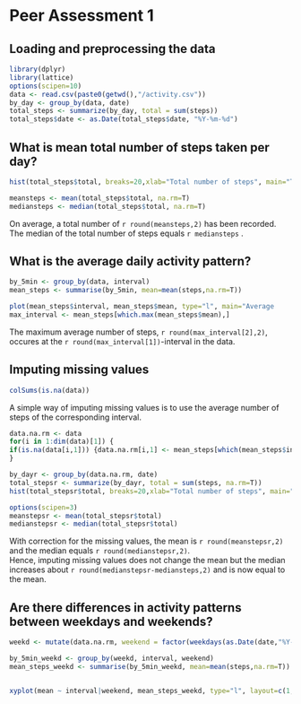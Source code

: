 Peer Assessment 1
========================================================

## Loading and preprocessing the data

```r
library(dplyr)
library(lattice)
options(scipen=10)
data <- read.csv(paste0(getwd(),"/activity.csv"))
by_day <- group_by(data, date)
total_steps <- summarize(by_day, total = sum(steps))
total_steps$date <- as.Date(total_steps$date, "%Y-%m-%d")

```

## What is mean total number of steps taken per day?

```r

hist(total_steps$total, breaks=20,xlab="Total number of steps", main="Total number of steps per day")
```

```r
meansteps <- mean(total_steps$total, na.rm=T)
mediansteps <- median(total_steps$total, na.rm=T)
```

On average, a total number of `r round(meansteps,2)` has been recorded. The median of the total number of steps equals `r mediansteps` .

## What is the average daily activity pattern?

```r
by_5min <- group_by(data, interval)
mean_steps <- summarise(by_5min, mean=mean(steps,na.rm=T))

plot(mean_steps$interval, mean_steps$mean, type="l", main="Average      number of steps per interval", xlab="Time interval", ylab="Average number of steps")
max_interval <- mean_steps[which.max(mean_steps$mean),]

```

The maximum average number of steps, `r round(max_interval[2],2)`, occures at the `r round(max_interval[1])`-interval in the data.


## Imputing missing values

```r
colSums(is.na(data))
```

A simple way of imputing missing values is to use the average number of steps of the corresponding interval.


```r
data.na.rm <- data
for(i in 1:dim(data)[1]) {
if(is.na(data[i,1])) {data.na.rm[i,1] <- mean_steps[which(mean_steps$interval==data[i,3]),2]}
}
```

```r
by_dayr <- group_by(data.na.rm, date)
total_stepsr <- summarize(by_dayr, total = sum(steps, na.rm=T))
hist(total_stepsr$total, breaks=20,xlab="Total number of steps", main="Total number of steps per day with NA correction")
```

```r
options(scipen=3)
meanstepsr <- mean(total_stepsr$total)
medianstepsr <- median(total_stepsr$total)
```

With correction for the missing values, the mean is `r round(meanstepsr,2)` and the median equals `r round(medianstepsr,2)`.  
Hence, imputing missing values does not change the mean but the median increases about `r round(medianstepsr-mediansteps,2)` and is now equal to the mean. 


## Are there differences in activity patterns between weekdays and weekends?

```r
weekd <- mutate(data.na.rm, weekend = factor(weekdays(as.Date(date,"%Y-%m-%d"))=="Samstag" | weekdays(as.Date(date,"%Y-%m-%d"))=="Sonntag", labels=c("weekdays","weekend")))

by_5min_weekd <- group_by(weekd, interval, weekend)
mean_steps_weekd <- summarise(by_5min_weekd, mean=mean(steps,na.rm=T))


xyplot(mean ~ interval|weekend, mean_steps_weekd, type="l", layout=c(1,2), xlab="Time interval", ylab="Average number of steps per  interval")

```




